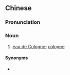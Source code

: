 ==Chinese==
{{zh-forms|type=22}}

===Pronunciation===
{{zh-pron
|m=Kēlóng xiāngshuǐ
|c=fo1 lung4 hoeng1 seoi2
|cat=n
}}

===Noun===
{{zh-noun}}

# [[eau de Cologne]]; [[cologne]]

====Synonyms====
* {{zh-l|古龍水}}